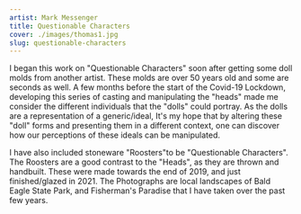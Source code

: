 ```yaml
---
artist: Mark Messenger
title: Questionable Characters
cover: ./images/thomas1.jpg
slug: questionable-characters
---
```


I began this work on "Questionable Characters" soon after getting some doll molds from another artist. These molds are over 50 years old and some are seconds as well. A few months before the start of the Covid-19 Lockdown, developing this series of casting and manipulating the "heads" made me consider the different individuals that the "dolls" could portray. As the dolls are a representation of a generic/ideal, It's my hope that by altering these "doll" forms and presenting them in a different context, one can discover how our perceptions of these ideals can be manipulated.
 

I have also included stoneware "Roosters"to be "Questionable Characters". The Roosters are a good contrast to the "Heads", as they are thrown and handbuilt.  These were made towards the end of 2019, and just finished/glazed in 2021.
 The Photographs are local landscapes of Bald Eagle State Park, and Fisherman's Paradise that I have taken over the past few years.

